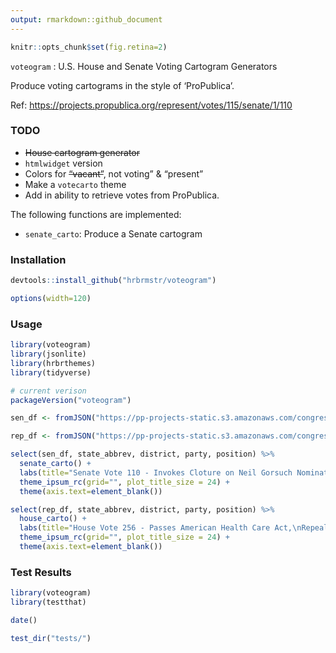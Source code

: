 ```yaml
---
output: rmarkdown::github_document
---
```

```r
knitr::opts_chunk$set(fig.retina=2)
```
`voteogram` : U.S. House and Senate Voting Cartogram Generators

Produce voting cartograms in the style of 'ProPublica'.

Ref: <https://projects.propublica.org/represent/votes/115/senate/1/110>

### TODO

- <strike>House cartogram generator</strike>
- `htmlwidget` version
- Colors for <strike>"vacant"</strike>, not voting" & "present"
- Make a `votecarto` theme
- Add in ability to retrieve votes from ProPublica.

The following functions are implemented:

- `senate_carto`: Produce a Senate cartogram

### Installation

```r
devtools::install_github("hrbrmstr/voteogram")
```

```r
options(width=120)
```

### Usage

```r
library(voteogram)
library(jsonlite)
library(hrbrthemes)
library(tidyverse)

# current verison
packageVersion("voteogram")
```

```r
sen_df <- fromJSON("https://pp-projects-static.s3.amazonaws.com/congress/assets/senate_115_1_110.json")$votes

rep_df <- fromJSON("https://pp-projects-static.s3.amazonaws.com/congress/assets/house_115_1_256.json")$votes
```

```r
select(sen_df, state_abbrev, district, party, position) %>% 
  senate_carto() +
  labs(title="Senate Vote 110 - Invokes Cloture on Neil Gorsuch Nomination") +
  theme_ipsum_rc(grid="", plot_title_size = 24) +
  theme(axis.text=element_blank())
```

```r
select(rep_df, state_abbrev, district, party, position) %>% 
  house_carto() +
  labs(title="House Vote 256 - Passes American Health Care Act,\nRepealing Obamacare") +
  theme_ipsum_rc(grid="", plot_title_size = 24) +
  theme(axis.text=element_blank())
```

### Test Results

```r
library(voteogram)
library(testthat)

date()

test_dir("tests/")
```

